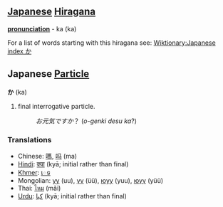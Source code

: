 == [[Japanese]] [[Hiragana]] ==
'''[[pronunciation]]''' - ka (ka)

For a list of words starting with this hiragana see: [[Wiktionary:Japanese index か]]

==Japanese [[Particle]]==
'''か''' (ka)

# final interrogative particle.
#:''お元気ですか''？ (''o-genki desu ka''?)

===Translations===
*Chinese: [[嗎]], [[吗]] (ma)
*[[Hindi]]: [[क्या]] (kyā; initial rather than final)
*[[Khmer]]: [[េទ]]
*Mongolian: [[уу]] (uu), [[үү]] (üü), [[юуу]] (yuu), [[юүү]] (yüü)
*Thai: [[ไหม]] (mãi)
*[[Urdu]]: [[كيا]] (kyā; initial rather than final)